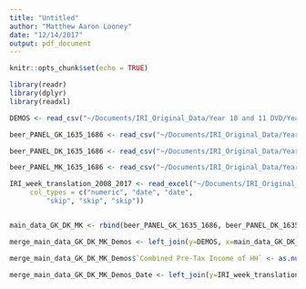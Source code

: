 ```yaml
---
title: "Untitled"
author: "Matthew Aaron Looney"
date: "12/14/2017"
output: pdf_document
---
```


```r
knitr::opts_chunk$set(echo = TRUE)

library(readr)
library(dplyr)
library(readxl)

```


```r

DEMOS <- read_csv("~/Documents/IRI_Original_Data/Year 10 and 11 DVD/Year11/External/beer/DEMOS.CSV")

beer_PANEL_GK_1635_1686 <- read_csv("~/Documents/IRI_Original_Data/Year 10 and 11 DVD/Year11/External/beer/beer_PANEL_GK_1635_1686.DAT")

beer_PANEL_DK_1635_1686 <- read_csv("~/Documents/IRI_Original_Data/Year 10 and 11 DVD/Year11/External/beer/beer_PANEL_DK_1635_1686.DAT")

beer_PANEL_MK_1635_1686 <- read_csv("~/Documents/IRI_Original_Data/Year 10 and 11 DVD/Year11/External/beer/beer_PANEL_MK_1635_1686.DAT")

IRI_week_translation_2008_2017 <- read_excel("~/Documents/IRI_Original_Data/Year 10 and 11 DVD/Year11/External/beer/IRI week translation_2008_2017.xls", 
     col_types = c("numeric", "date", "date", 
         "skip", "skip", "skip"))


main_data_GK_DK_MK <- rbind(beer_PANEL_GK_1635_1686, beer_PANEL_DK_1635_1686, beer_PANEL_MK_1635_1686)

merge_main_data_GK_DK_MK_Demos <- left_join(y=DEMOS, x=main_data_GK_DK_MK, by=c("PANID" = "Panelist ID"))

merge_main_data_GK_DK_MK_Demos$`Combined Pre-Tax Income of HH` <- as.numeric(merge_main_data_GK_DK_MK_Demos$`Combined Pre-Tax Income of HH`) 

merge_main_data_GK_DK_MK_Demos_Date <- left_join(y=IRI_week_translation_2008_2017, x=merge_main_data_GK_DK_MK_Demos, by=c("WEEK" = "IRI Week"))

```

